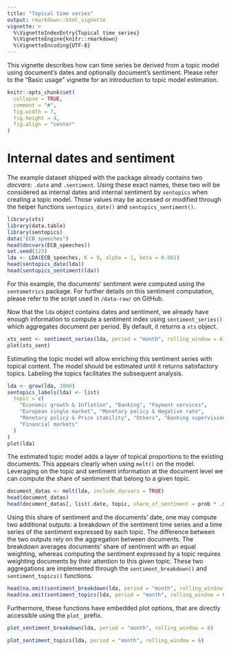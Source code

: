 ```yaml
---
title: "Topical time series"
output: rmarkdown::html_vignette
vignette: >
  %\VignetteIndexEntry{Topical time series}
  %\VignetteEngine{knitr::rmarkdown}
  %\VignetteEncoding{UTF-8}
---
```


This vignette describes how can time series be derived from a topic model using document's dates and optionally document's sentiment. Please refer to the "Basic usage" vignette for an introduction to topic model estimation.

```r
knitr::opts_chunk$set(
  collapse = TRUE,
  comment = "#",
  fig.width = 7,
  fig.height = 4,
  fig.align = "center"
)
```

# Internal dates and sentiment

The example dataset shipped with the package already contains two *docvars*: `.date` and `.sentiment`. Using these exact names, these two will be considered as internal dates and internal sentiment by `sentopics` when creating a topic model. Those values may be accessed or modified through the helper functions `sentopics_date()` and `sentopics_sentiment()`.

```r
library(xts)
library(data.table)
library(sentopics)
data("ECB_speeches")
head(docvars(ECB_speeches))
set.seed(123)
lda <- LDA(ECB_speeches, K = 9, alpha = 1, beta = 0.001)
head(sentopics_date(lda))
head(sentopics_sentiment(lda))
```

For this example, the documents' sentiment were computed using the `sentometrics` package. For further details on this sentiment computation, please refer to the script used in `/data-raw/` on GitHub.

Now that the `lda` object contains dates and sentiment, we already have enough information to compute a sentiment index using `sentiment_series()` which aggregates document per period. By default, it returns a `xts` object.

```r
xts_sent <- sentiment_series(lda, period = "month", rolling_window = 6)
plot(xts_sent)
```

Estimating the topic model will allow enriching this sentiment series with topical content. The model should be estimated until it returns satisfactory topics. Labeling the topics facilitates the subsequent analysis.

```r
lda <- grow(lda, 1000)
sentopics_labels(lda) <- list(
  topic = c(
    "Economic growth & Inflation", "Banking", "Payment services",
    "European single market", "Monetary policy & Negative rate",
    "Monetary policy & Price stability", "Others", "Banking supervision",
    "Financial markets"
  )
)
plot(lda)
```

The estimated topic model adds a layer of topical proportions to the existing documents. This appears clearly when using `melt()` on the model. Leveraging on the topic and sentiment information at the document level we can compute the share of sentiment that belong to a given topic.

```r
document_datas <- melt(lda, include_docvars = TRUE)
head(document_datas)
head(document_datas[, list(.date, topic, share_of_sentiment = prob * .sentiment), keyby = ".id"])
```

Using this share of sentiment and the documents' date, one may compute two additional outputs: a breakdown of the sentiment time series and a time series of the sentiment expressed by each topic. The difference between the two outputs rely on the aggregation between documents. The breakdown averages documents' share of sentiment with an equal weighting, whereas computing the sentiment expressed by a topic requires weighting documents by their attention to this given topic. These two aggregations are implemented through the `sentiment_breakdown()` and `sentiment_topics()` functions.

```r
head(na.omit(sentiment_breakdown(lda, period = "month", rolling_window = 6)))
head(na.omit(sentiment_topics(lda, period = "month", rolling_window = 6)))
```
Furthermore, these functions have embedded plot options, that are directly accessible using the `plot_` prefix.

```r
plot_sentiment_breakdown(lda, period = "month", rolling_window = 6)
```

```r
plot_sentiment_topics(lda, period = "month", rolling_window = 6)
```